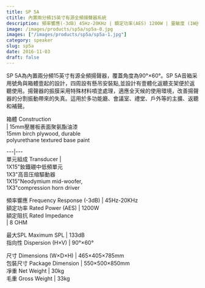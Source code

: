 ```yaml
---
title: SP 5A
ctitle: 內置兩分頻15英寸有源全頻揚聲器系統
description: 頻率響應(-3dB) 45Hz-20KHz | 額定功率(AES) 1200W | 靈敏度 (1W@1M) 133dB
image: /images/products/sp5a/sp5a-0.jpg
images: ["/images/products/sp5a/sp5a-1.jpg"]
category: speaker
slug: sp5a
date: 2016-11-03
draft: false
---
```


  
SP 5A為內置兩分頻15英寸有源全頻揚聲器，覆蓋角度為90°×60°。SP
5A音箱采用號角與箱體壹起的設計，四周設有懸吊安裝點,並設計有壹體化返聽支架便於返聽使用。揚聲器的振膜采用特殊材料噴塗處理，適應全天候的使用環境，改善揚聲器的分割振動帶來的失真。這用於多功能廳、會議室、禮堂、戶外等的主擴、返聽和補聲。  
  
  
  
  
  
  
箱體 Construction  
|  15mm壓層板表面聚氨酯油漆  
15mm birch plywood, durable  
polyurethane textured base paint  
  
---|---  
單元組成 Transducer  |    
1X15"釹鐵硼中低頻單元  
1X3"高音压缩驅動器  
1X15"Neodymium mid-woofer,  
1X3"compression horn driver  
  
頻率響應 Frequency Response (-3dB)  |  45Hz-20KHz   
額定功率 Rated Power (AES)  |  1200W   
額定阻抗 Rated Impedance  
|  8 OHM  
  
最大SPL Maximum SPL  |  133dB   
指向性 Dispersion (H×V)  |  90°×60°   
  
尺寸 Dimensions (W×D×H)  |  465×405×785mm   
包裝尺寸 Package Dimension  |  550×500×850mm   
凈重 Net Weight  |  30kg   
毛重 Gross Weight  |  33kg 



